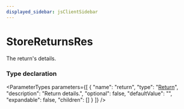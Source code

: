 ```yaml
---
displayed_sidebar: jsClientSidebar
---
```



# StoreReturnsRes

The return's details.

### Type declaration

<ParameterTypes parameters={[
  {
    "name": "return",
    "type": "[Return](../classes/internal.Return.mdx)",
    "description": "Return details.",
    "optional": false,
    "defaultValue": "",
    "expandable": false,
    "children": []
  }
]} />
